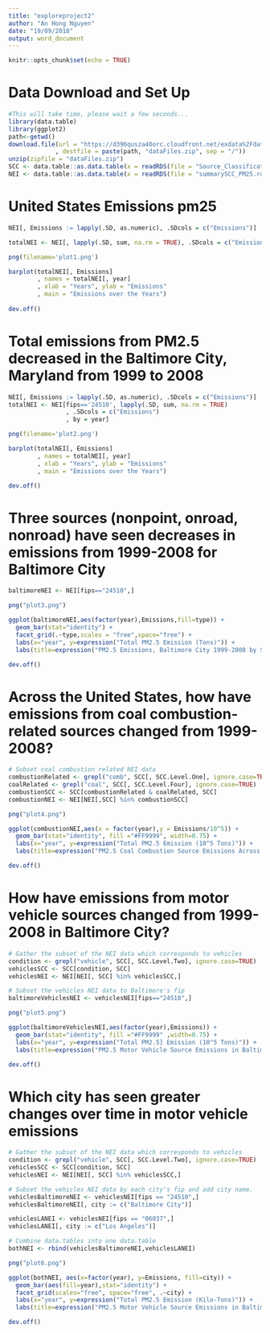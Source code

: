 ```yaml
---
title: "exploreproject2"
author: "An Hong Nguyen"
date: "19/09/2018"
output: word_document
---
```


```r
knitr::opts_chunk$set(echo = TRUE)
```

# Data Download and Set Up
```r
#This will take time, please wait a few seconds...
library(data.table)
library(ggplot2)
path<-getwd()
download.file(url = "https://d396qusza40orc.cloudfront.net/exdata%2Fdata%2FNEI_data.zip"
             , destfile = paste(path, "dataFiles.zip", sep = "/"))
unzip(zipfile = "dataFiles.zip")
SCC <- data.table::as.data.table(x = readRDS(file = "Source_Classification_Code.rds"))
NEI <- data.table::as.data.table(x = readRDS(file = "summarySCC_PM25.rds"))
```

# United States Emissions pm25

```r
NEI[, Emissions := lapply(.SD, as.numeric), .SDcols = c("Emissions")]

totalNEI <- NEI[, lapply(.SD, sum, na.rm = TRUE), .SDcols = c("Emissions"), by = year]

png(filename='plot1.png')

barplot(totalNEI[, Emissions]
        , names = totalNEI[, year]
        , xlab = "Years", ylab = "Emissions"
        , main = "Emissions over the Years")
        
dev.off()
```
# Total emissions from PM2.5 decreased in the Baltimore City, Maryland from 1999 to 2008

```r
NEI[, Emissions := lapply(.SD, as.numeric), .SDcols = c("Emissions")]
totalNEI <- NEI[fips=='24510', lapply(.SD, sum, na.rm = TRUE)
                , .SDcols = c("Emissions")
                , by = year]

png(filename='plot2.png')

barplot(totalNEI[, Emissions]
        , names = totalNEI[, year]
        , xlab = "Years", ylab = "Emissions"
        , main = "Emissions over the Years")

dev.off()
```


# Three sources (nonpoint, onroad, nonroad) have seen decreases in emissions from 1999-2008 for Baltimore City
```r
baltimoreNEI <- NEI[fips=="24510",]

png("plot3.png")

ggplot(baltimoreNEI,aes(factor(year),Emissions,fill=type)) +
  geom_bar(stat="identity") +
  facet_grid(.~type,scales = "free",space="free") + 
  labs(x="year", y=expression("Total PM2.5 Emission (Tons)")) + 
  labs(title=expression("PM2.5 Emissions, Baltimore City 1999-2008 by Source Type"))

dev.off()
```


# Across the United States, how have emissions from coal combustion-related sources changed from 1999-2008?

```r
# Subset coal combustion related NEI data
combustionRelated <- grepl("comb", SCC[, SCC.Level.One], ignore.case=TRUE)
coalRelated <- grepl("coal", SCC[, SCC.Level.Four], ignore.case=TRUE) 
combustionSCC <- SCC[combustionRelated & coalRelated, SCC]
combustionNEI <- NEI[NEI[,SCC] %in% combustionSCC]

png("plot4.png")

ggplot(combustionNEI,aes(x = factor(year),y = Emissions/10^5)) +
  geom_bar(stat="identity", fill ="#FF9999", width=0.75) +
  labs(x="year", y=expression("Total PM2.5 Emission (10^5 Tons)")) + 
  labs(title=expression("PM2.5 Coal Combustion Source Emissions Across US from 1999-2008"))

dev.off()
```
# How have emissions from motor vehicle sources changed from 1999-2008 in Baltimore City?
```r
# Gather the subset of the NEI data which corresponds to vehicles
condition <- grepl("vehicle", SCC[, SCC.Level.Two], ignore.case=TRUE)
vehiclesSCC <- SCC[condition, SCC]
vehiclesNEI <- NEI[NEI[, SCC] %in% vehiclesSCC,]

# Subset the vehicles NEI data to Baltimore's fip
baltimoreVehiclesNEI <- vehiclesNEI[fips=="24510",]

png("plot5.png")

ggplot(baltimoreVehiclesNEI,aes(factor(year),Emissions)) +
  geom_bar(stat="identity", fill ="#FF9999" ,width=0.75) +
  labs(x="year", y=expression("Total PM2.5] Emission (10^5 Tons)")) + 
  labs(title=expression("PM2.5 Motor Vehicle Source Emissions in Baltimore from 1999-2008"))

dev.off()
```

# Which city has seen greater changes over time in motor vehicle emissions
```r
# Gather the subset of the NEI data which corresponds to vehicles
condition <- grepl("vehicle", SCC[, SCC.Level.Two], ignore.case=TRUE)
vehiclesSCC <- SCC[condition, SCC]
vehiclesNEI <- NEI[NEI[, SCC] %in% vehiclesSCC,]

# Subset the vehicles NEI data by each city's fip and add city name.
vehiclesBaltimoreNEI <- vehiclesNEI[fips == "24510",]
vehiclesBaltimoreNEI[, city := c("Baltimore City")]

vehiclesLANEI <- vehiclesNEI[fips == "06037",]
vehiclesLANEI[, city := c("Los Angeles")]

# Combine data.tables into one data.table
bothNEI <- rbind(vehiclesBaltimoreNEI,vehiclesLANEI)

png("plot6.png")

ggplot(bothNEI, aes(x=factor(year), y=Emissions, fill=city)) +
  geom_bar(aes(fill=year),stat="identity") +
  facet_grid(scales="free", space="free", .~city) +
  labs(x="year", y=expression("Total PM2.5 Emission (Kilo-Tons)")) + 
  labs(title=expression("PM2.5 Motor Vehicle Source Emissions in Baltimore & LA, 1999-2008"))

dev.off()
```

